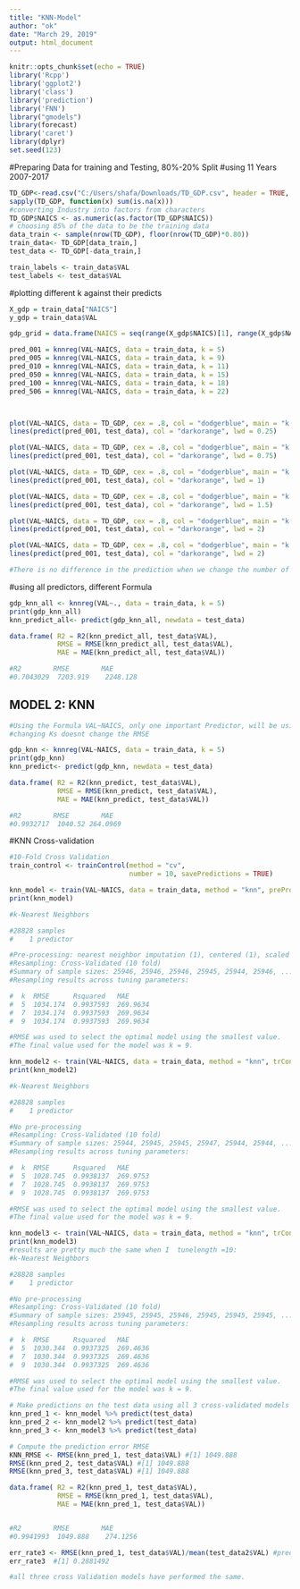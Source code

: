 ```yaml
---
title: "KNN-Model"
author: "ok"
date: "March 29, 2019"
output: html_document
---
```


```r
knitr::opts_chunk$set(echo = TRUE)
library('Rcpp')
library('ggplot2')
library('class')
library('prediction')
library('FNN')
library("gmodels")
library(forecast)
library('caret')
library(dplyr)
set.seed(123)
```

#Preparing Data for training and Testing, 80%-20% Split 
#using 11 Years 2007-2017
```r
TD_GDP<-read.csv("C:/Users/shafa/Downloads/TD_GDP.csv", header = TRUE, sep = ",", stringsAsFactors = F, na.strings = c("","NA","?"))
sapply(TD_GDP, function(x) sum(is.na(x)))
#converting Industry into factors from characters
TD_GDP$NAICS <- as.numeric(as.factor(TD_GDP$NAICS))
# choosing 85% of the data to be the training data
data_train <- sample(nrow(TD_GDP), floor(nrow(TD_GDP)*0.80))
train_data<- TD_GDP[data_train,]
test_data <- TD_GDP[-data_train,]

train_labels <- train_data$VAL
test_labels <- test_data$VAL

```


#plotting different k against their predicts
```r
X_gdp = train_data["NAICS"]
y_gdp = train_data$VAL

gdp_grid = data.frame(NAICS = seq(range(X_gdp$NAICS)[1], range(X_gdp$NAICS)[2], by = 10))

pred_001 = knnreg(VAL~NAICS, data = train_data, k = 5)
pred_005 = knnreg(VAL~NAICS, data = train_data, k = 9)
pred_010 = knnreg(VAL~NAICS, data = train_data, k = 11)
pred_050 = knnreg(VAL~NAICS, data = train_data, k = 15)
pred_100 = knnreg(VAL~NAICS, data = train_data, k = 18)
pred_506 = knnreg(VAL~NAICS, data = train_data, k = 22)



plot(VAL~NAICS, data = TD_GDP, cex = .8, col = "dodgerblue", main = "k = 5")
lines(predict(pred_001, test_data), col = "darkorange", lwd = 0.25)

plot(VAL~NAICS, data = TD_GDP, cex = .8, col = "dodgerblue", main = "k = 9")
lines(predict(pred_001, test_data), col = "darkorange", lwd = 0.75)

plot(VAL~NAICS, data = TD_GDP, cex = .8, col = "dodgerblue", main = "k = 11")
lines(predict(pred_001, test_data), col = "darkorange", lwd = 1)

plot(VAL~NAICS, data = TD_GDP, cex = .8, col = "dodgerblue", main = "k = 15")
lines(predict(pred_001, test_data), col = "darkorange", lwd = 1.5)

plot(VAL~NAICS, data = TD_GDP, cex = .8, col = "dodgerblue", main = "k = 18")
lines(predict(pred_001, test_data), col = "darkorange", lwd = 2)

plot(VAL~NAICS, data = TD_GDP, cex = .8, col = "dodgerblue", main = "k = 22")
lines(predict(pred_001, test_data), col = "darkorange", lwd = 2)

#There is no difference in the prediction when we change the number of k. 

```

#using all predictors, different Formula 
```r

gdp_knn_all <- knnreg(VAL~., data = train_data, k = 5)
print(gdp_knn_all)
knn_predict_all<- predict(gdp_knn_all, newdata = test_data)

data.frame( R2 = R2(knn_predict_all, test_data$VAL),
            RMSE = RMSE(knn_predict_all, test_data$VAL),
            MAE = MAE(knn_predict_all, test_data$VAL))

#R2        RMSE        MAE
#0.7043029	7203.919	2248.128		

```


## MODEL 2: KNN 
```r
#Using the Formula VAL~NAICS, only one important Predictor, will be using this for my cross Validation
#changing Ks doesnt change the RMSE 

gdp_knn <- knnreg(VAL~NAICS, data = train_data, k = 5)
print(gdp_knn)
knn_predict<- predict(gdp_knn, newdata = test_data)

data.frame( R2 = R2(knn_predict, test_data$VAL),
            RMSE = RMSE(knn_predict, test_data$VAL),
            MAE = MAE(knn_predict, test_data$VAL))

#R2        RMSE        MAE
#0.9932717	1040.52	264.0969	

```

#KNN Cross-validation
```r

#10-Fold Cross Validation
train_control <- trainControl(method = "cv",
                              number = 10, savePredictions = TRUE)

knn_model <- train(VAL~NAICS, data = train_data, method = "knn", preProcess = "knnImpute",  trControl = train_control)
print(knn_model)

#k-Nearest Neighbors 

#28828 samples
#    1 predictor

#Pre-processing: nearest neighbor imputation (1), centered (1), scaled (1) 
#Resampling: Cross-Validated (10 fold) 
#Summary of sample sizes: 25946, 25946, 25946, 25945, 25944, 25946, ... 
#Resampling results across tuning parameters:

#  k  RMSE      Rsquared   MAE     
#  5  1034.174  0.9937593  269.9634
#  7  1034.174  0.9937593  269.9634
#  9  1034.174  0.9937593  269.9634

#RMSE was used to select the optimal model using the smallest value.
#The final value used for the model was k = 9.

knn_model2 <- train(VAL~NAICS, data = train_data, method = "knn", trControl = train_control)
print(knn_model2)

#k-Nearest Neighbors 

#28828 samples
#    1 predictor

#No pre-processing
#Resampling: Cross-Validated (10 fold) 
#Summary of sample sizes: 25944, 25945, 25945, 25947, 25944, 25944, ... 
#Resampling results across tuning parameters:

#  k  RMSE      Rsquared   MAE     
#  5  1028.745  0.9938137  269.9753
#  7  1028.745  0.9938137  269.9753
#  9  1028.745  0.9938137  269.9753

#RMSE was used to select the optimal model using the smallest value.
#The final value used for the model was k = 9.

knn_model3 <- train(VAL~NAICS, data = train_data, method = "knn", trControl = train_control, tunelength = 10)
print(knn_model3)
#results are pretty much the same when I  tunelength =10:
#k-Nearest Neighbors 

#28828 samples
#    1 predictor

#No pre-processing
#Resampling: Cross-Validated (10 fold) 
#Summary of sample sizes: 25945, 25945, 25946, 25945, 25945, 25945, ... 
#Resampling results across tuning parameters:

#  k  RMSE      Rsquared   MAE     
#  5  1030.344  0.9937325  269.4636
#  7  1030.344  0.9937325  269.4636
#  9  1030.344  0.9937325  269.4636

#RMSE was used to select the optimal model using the smallest value.
#The final value used for the model was k = 9.

# Make predictions on the test data using all 3 cross-validated models 
knn_pred_1 <- knn_model %>% predict(test_data)
knn_pred_2 <- knn_model2 %>% predict(test_data)
knn_pred_3 <- knn_model3 %>% predict(test_data)

# Compute the prediction error RMSE
KNN_RMSE <- RMSE(knn_pred_1, test_data$VAL) #[1] 1049.888
RMSE(knn_pred_2, test_data$VAL) #[1] 1049.888
RMSE(knn_pred_3, test_data$VAL) #[1] 1049.888

data.frame( R2 = R2(knn_pred_1, test_data$VAL),
            RMSE = RMSE(knn_pred_1, test_data$VAL),
            MAE = MAE(knn_pred_1, test_data$VAL))


#R2        RMSE        MAE
#0.9941993	1049.888	274.1256		

err_rate3 <- RMSE(knn_pred_1, test_data$VAL)/mean(test_data2$VAL) #prediction error rate
err_rate3  #[1] 0.2881492

#all three cross Validation models have performed the same.
```

